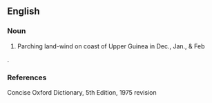 ==English==

===Noun===
{{en-noun}}

# Parching land-wind on coast of Upper Guinea in Dec., Jan., & Feb
.
===References===
Concise Oxford Dictionary, 5th Edition, 1975 revision
